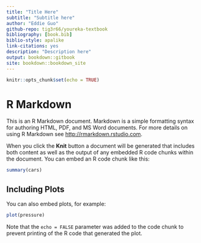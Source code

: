 ```yaml
---
title: "Title Here"
subtitle: "Subtitle here"
author: "Eddie Guo"
github-repo: tig3r66/youreka-textbook
bibliography: [book.bib]
biblio-style: apalike
link-citations: yes
description: "Description here"
output: bookdown::gitbook
site: bookdown::bookdown_site
---
```


```r
knitr::opts_chunk$set(echo = TRUE)
```

# R Markdown

This is an R Markdown document. Markdown is a simple formatting syntax for authoring HTML, PDF, and MS Word documents. For more details on using R Markdown see <http://rmarkdown.rstudio.com>.

When you click the **Knit** button a document will be generated that includes both content as well as the output of any embedded R code chunks within the document. You can embed an R code chunk like this:

```r
summary(cars)
```

## Including Plots

You can also embed plots, for example:

```r
plot(pressure)
```

Note that the `echo = FALSE` parameter was added to the code chunk to prevent printing of the R code that generated the plot.
